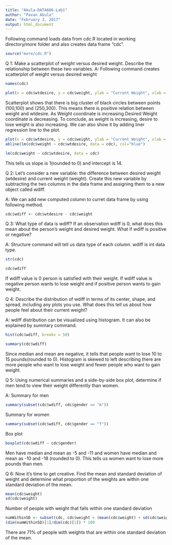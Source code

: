 ```yaml
---
title: "Akula-DATA606-Lab1"
author: "Pavan Akula"
date: "February 3, 2017"
output: html_document
---
```

Following command loads data from cdc.R located in working directory/more folder and also creates data frame "cdc".
```r
source("more/cdc.R")
```
Q 1: Make a scatterplot of weight versus desired weight. Describe the relationship between these two variables.
A: Following command creates scatterplot of weight versus desired weight
```r
names(cdc)
```
```r
plot(x = cdc$wtdesire, y = cdc$weight, ylab = "Current Weight", xlab = "Desired Weight")
```
Scatterplot shows that there is big cluster of black circles between points (100,100) and (250,300). This means there is positive relation between weight and wtdesire. As Weight coordinate is increasing Desired Weight coordinate is decreasing. To conclude, as weight is increasing, desire to lose weight is also increasing. We can also show it by adding liner regression line to the plot.
```r
plot(x = cdc$wtdesire, y = cdc$weight, ylab = "Current Weight", xlab = "Desired Weight")
abline(lm(cdc$weight ~ cdc$wtdesire, data = cdc), col="blue")
```
```r
lm(cdc$weight ~ cdc$wtdesire, data = cdc)
```
This tells us slope is 1(rounded to 0) and intercept is 14.

Q 2: Let's consider a new variable: the difference between desired weight (wtdesire) and current weight (weight). Create this new variable by subtracting the two columns in the data frame and assigning them to a new object called wdiff.

A: We can add new computed column to curret data frame by using following method.
```r
cdc$wdiff <- cdc$wtdesire - cdc$weight
```

Q 3: What type of data is wdiff? If an observation wdiff is 0, what does this mean about the person's weight and desired weight. What if  wdiff is positive or negative?

A: Structure command will tell us data type of each column. wdiff is int data type.
```r
str(cdc)
```
```r
cdc$wdiff
```
If wdiff value is 0 person is satisfied with their weight. If wdiff value is negative person wants to lose weight and if positive person wants to gain weight.

Q 4: Describe the distribution of wdiff in terms of its center, shape, and spread, including any plots you use. What does this tell us about how people feel about their current weight?

A: wdiff distribution can be visualized using histogram. It can also be explained by summary command.
```r
hist(cdc$wdiff, breaks = 50)
```

```r
summary(cdc$wdiff)
```
Since median and mean are negative, it tells that people want to lose 10 to 15 pounds(rounded to 0). Histogram is skewed to left describing there are more people who want to lose weight and fewer people who want to gain weight.

Q 5: Using numerical summaries and a side-by-side box plot, determine if men tend to view their weight differently than women.

A: Summary for men
```r
summary(subset(cdc$wdiff, cdc$gender == "m"))
```
Summary for women
```r
summary(subset(cdc$wdiff, cdc$gender == "f"))
```
Box plot
```r
boxplot(cdc$wdiff ~ cdc$gender)
```

Men have median and mean as -5 and -11 and women have median and mean as -10 and -18 (rounded to 0). This tells us women want to lose more pounds than men. 

Q 6: Now it's time to get creative. Find the mean and standard deviation of weight and determine what proportion of the weights are within one standard deviation of the mean.
```r
mean(cdc$weight)
sd(cdc$weight)
```
Number of people with weight that falls within one standard deviation
```r
numWithinSD <- subset(cdc, cdc$weight < (mean(cdc$weight) + sd(cdc$weight)) & cdc$weight > (mean(cdc$weight) - sd(cdc$weight)))
(dim(numWithinSD)[1]/dim(cdc)[1]) * 100
```
There are 71% of people with weights that are within one standard deviation of the mean.



